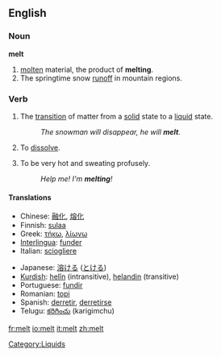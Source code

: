 ==English==

===Noun===
'''melt'''  {{uncountable}}
# [[molten]] material, the product of '''melting'''.
# The springtime snow [[runoff]] in mountain regions.

===Verb===
{{en-verb}}
# The [[transition]] of matter from a [[solid]] state to a [[liquid]] state.
#: ''The snowman will disappear, he will '''melt'''.''
# {{Colloquial}}To [[dissolve]].
# {{Colloquial}}To be very hot and sweating profusely.
#:''Help me!  I'm '''melting'''!''

====Translations====
{{top}}
*Chinese: [[融化]], [[熔化]]
*Finnish: [[sulaa]]
*Greek: [[τήκω]], [[λίωνω]]
*[[Interlingua]]: [[funder]]
*Italian: [[sciogliere]]
{{mid}}
*Japanese: [[溶ける]] ([[とける]])
*[[Kurdish]]: [[helîn]] (intransitive), [[helandin]] (transitive)
*Portuguese: [[fundir]]
*Romanian: [[topi]]
*Spanish: [[derretir]], [[derretirse]]
*Telugu: [[కరిగించు]] (karigimchu)
{{bottom}}

[[Category:Liquids]]

[[fr:melt]]
[[io:melt]]
[[it:melt]]
[[zh:melt]]
